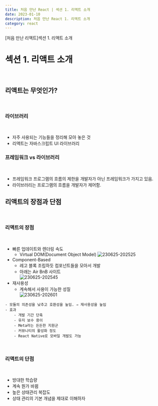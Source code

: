 ```yaml
---
title: 처음 만난 React | 섹션 1. 리액트 소개
date: 2023-01-10
description: 처음 만난 React 1. 리액트 소개
category: react
---
```


[처음 만난 리액트]섹션 1. 리액트 소개

# 섹션 1. 리액트 소개
​
## 리액트는 무엇인가?
​
### 라이브러리
​
-   자주 사용되는 기능들을 정리해 모아 놓은 것
-   리액트는 자바스크립트 UI 라이브러리
​
### 프레임워크 vs 라이브러리
​
-   프레임워크 프로그램의 흐름의 제한을 개발자가 아닌 프레임워크가 가지고 있음.
-   라이브러리는 프로그램의 흐름을 개발자가 제어함.
​
## 리액트의 장점과 단점
​
### 리액트의 장점
​
-   빠른 업데이트와 렌더링 속도
    -   Virtual DOM(Document Object Model)
      ![230625-202525](/posts/firstmetreact1/230625-202525.png)
​
-   Component-Based
    -   레고 블록 조립하듯 컴포넌트들을 모아서 개발
    -   아래는 Air BnB 사이트  
      ![230625-202545](/posts/firstmetreact1/230625-202545.png)
-   재사용성
    -   계속해서 사용이 가능한 성질  
      ![230625-202601](/posts/firstmetreact1/230625-202601.png)
​
```
- 모듈의 의존성을 낮추고 호환성을 높임. ⇒ 재사용성을 높임
- 효과
    - 개발 기간 단축
    - 유지 보수 용이
    - Meta라는 든든한 지원군
    - 커뮤니티의 활성화 정도
    - React Native로 모바일 개발도 가능
```
​
### 리액트의 단점
​
-   방대한 학습량
-   계속 뭔가 바뀜
-   높은 상태관리 복잡도
-   상태 관리의 기본 개념을 제대로 이해하자